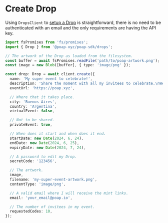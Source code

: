 # Create Drop

Using `DropsClient` to [setup a Drop](https://poap.zendesk.com/hc/en-us/articles/9702718846989-How-do-I-set-up-a-POAP-Drop)
is straightforward, there is no need to be authenticated with an email and
the only requirements are having the API key.

```typescript
import fsPromises from 'fs/promises';
import { Drop } from '@poap-xyz/poap-sdk/drops';

// The artwork of the Drop as loaded from the filesystem.
const buffer = await fsPromises.readFile('path/to/poap-artwork.png');
const image = new Blob([buffer], { type: 'image/png' });

const drop: Drop = await client.create({
  name: 'My super event to celebrate!',
  description: 'Share the moment with all my invitees to celebrate.\nWe spend great time together.',
  eventUrl: 'https://poap.xyz',

  // Where that it takes place.
  city: 'Buenos Aires',
  country: 'Argentina',
  virtualEvent: false,

  // Not to be shared.
  privateEvent: true,

  // When does it start and when does it end.
  startDate: new Date(2024, 6, 24),
  endDate: new Date(2024, 6, 25),
  expiryDate: new Date(2024, 7, 24),

  // A password to edit my Drop.
  secretCode: '123456',

  // The artwork.
  image,
  filename: 'my-super-event-artwork.png',
  contentType: 'image/png',

  // A valid email where I will receive the mint links.
  email: 'your_email@poap.io',

  // The number of invitees in my event.
  requestedCodes: 10,
});
```
